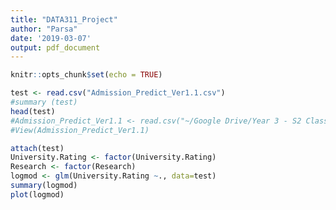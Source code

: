 ```yaml
---
title: "DATA311_Project"
author: "Parsa"
date: '2019-03-07'
output: pdf_document
---
```


```r
knitr::opts_chunk$set(echo = TRUE)

```
```r
test <- read.csv("Admission_Predict_Ver1.1.csv")
#summary (test)
head(test)
#Admission_Predict_Ver1.1 <- read.csv("~/Google Drive/Year 3 - S2 Class Files/DATA 311/Project/graduate-admissions/Admission_Predict_Ver1.1.csv")
#View(Admission_Predict_Ver1.1)
```

```r
attach(test)
University.Rating <- factor(University.Rating)
Research <- factor(Research)
logmod <- glm(University.Rating ~., data=test)
summary(logmod)
plot(logmod)
```

